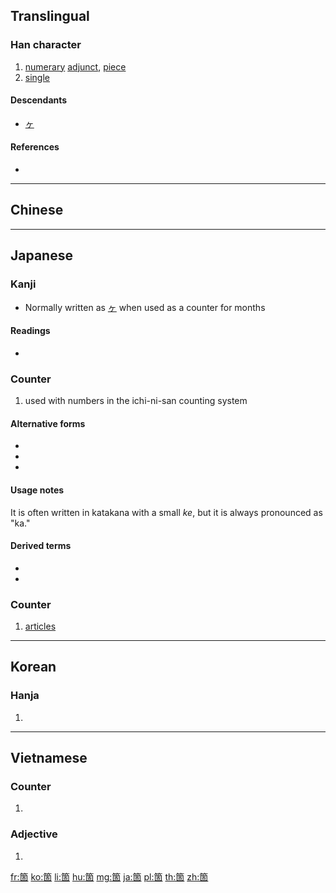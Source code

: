 {{character info/new}}
{{also|個|个}}
==Translingual==

===Han character===
{{Han char|rn=118|rad=竹|as=08|sn=14|four=88603|canj=HWJR|ids=⿱⺮固}}

# [[numerary]] [[adjunct]], [[piece]]
# [[single]]

====Descendants====
* [[ヶ]] {{qualifier|abbreviation of 箇 as Japanese counter}}

====References====
* {{Han ref|kx=0886.360|dkj=26116|dj=1314.300|hdz=52983.010|uh=7B87|ud=31623|bh=BAE7|bd=47847}}

----

==Chinese==
{{zh-see|個|v}}

----

==Japanese==

===Kanji===
{{ja-kanji|grade=c|rs=竹08}}

* Normally written as [[ヶ]] when used as a counter for months

====Readings====
* {{ja-readings|on=[[か]] (ka), [[こ]] (ko)|kun=|nanori=}}

===Counter===
{{ja-pos|counter|ヶ}}
# used with numbers in the ichi-ni-san counting system

====Alternative forms====
* {{l|ja|ヵ}}
* {{l|ja|個}}
* {{l|ja|个}}

====Usage notes====
It is often written in katakana with a small ''ke'', but it is always pronounced as "ka."

====Derived terms====
* {{l|ja|ヶ月}}
* {{l|ja|ヶ国語}}

===Counter===
{{ja-pos|こ|counter}}

# {{ja-def|個}} [[article]]s

----

==Korean==

===Hanja===
{{ko-hanja|hangeul=개|eumhun=|rv=gae|mr=kae|y=kay}}

# {{defn|lang=ko|sort=竹08}}

----

==Vietnamese==

===Counter===
{{head|vi|counter|sc=Hani}}

# {{form of|Han form|cái|lang=vi|sc=Latn}}

===Adjective===
{{head|vi|adjective|sc=Hani}}

# {{form of|Han form|cái|lang=vi|sc=Latn}}

{{attention|vi|check/format please}}

[[fr:箇]]
[[ko:箇]]
[[li:箇]]
[[hu:箇]]
[[mg:箇]]
[[ja:箇]]
[[pl:箇]]
[[th:箇]]
[[zh:箇]]